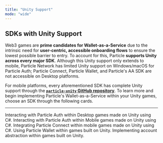 ```yaml
---
title: "Unity Support"
mode: "wide"
---
```


## SDKs with Unity Support

Web3 games are **prime candidates for Wallet-as-a-Service** due to the intrinsic need for **user-centric, accessible onboarding flows** to ensure the lowest possible barrier to entry. To account for this, Particle **supports Unity across every major SDK**. Although this Unity support only extends to mobile, Particle Network has limited Unity support on Windows/macOS for Particle Auth; Particle Connect, Particle Wallet, and Particle's AA SDK are not accessible on Desktop platforms. 

For mobile platforms, every aforementioned SDK has complete Unity support through the **[`particle-unity` GitHub repository](https://github.com/Particle-Network/particle-unity)**. To learn more and begin implementing Particle's Wallet-as-a-Service within your Unity games, choose an SDK through the following cards.

***

<CardGroup cols={2}>
  <Card title="Particle Auth (Desktop)" href="/api/auth/desktop-sdks/unity">
    Interacting with Particle Auth within Desktop games made on Unity using C#.
  </Card>
    <Card title="Particle Auth (Mobile)" href="/api/auth/mobile-sdks/unity">
    Interacting with Particle Auth within Mobile games made on Unity using C#.
  </Card>
  <Card title="Particle Connect" href="/api/connect/mobile/unity">
    Integrating Particle Connect within mobile games made on Unity using C#.
  </Card>
   <Card title="Particle Wallet" href="/api/wallet/mobile/unity">
    Using Particle Wallet within games built on Unity.
  </Card>
     <Card title="Account Abstraction" href="/api/aa/sdks/mobile/unity">
    Implementing account abstraction within games built on Unity.
  </Card>
</CardGroup>